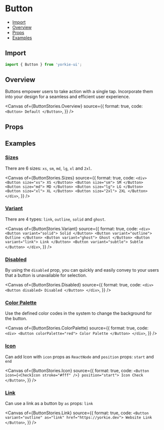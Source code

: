 # Button


<Meta of={ButtonStories} />

- [Import](#import)
- [Overview](#overview)
- [Props](#props)
- [Examples](#examples)

## Import

```jsx
import { Button } from 'yorkie-ui';
```

## Overview

Buttons empower users to take action with a single tap. Incorporate them into your design for a seamless and efficient user experience.

<Canvas
  of={ButtonStories.Overview}
  source={{
    format: true,
    code: `
      <Button>
        Default
      </Button>
    `,
  }}
/>

## Props

<Controls />

## Examples

### [Sizes](#button-sizes)

There are 6 sizes: `xs`, `sm`, `md`, `lg`, `xl` and `2xl`.

<Canvas
  of={ButtonStories.Sizes}
  source={{
    format: true,
    code: `
      <div>
        <Button size="xs">
          XS
        </Button>
        <Button size="sm">
          SM
        </Button>
        <Button size="md">
          MD
        </Button>
        <Button size="lg">
          LG
        </Button>
        <Button size="xl">
          XL
        </Button>
        <Button size="2xl">
          2XL
        </Button>
      </div>
    `,
  }}
/>

### [Variant](#button-variant)

There are 4 types: `link`, `outline`, `solid` and `ghost`.

<Canvas
  of={ButtonStories.Variant}
  source={{
    format: true,
    code: `
      <div>
        <Button variant="solid">
          Solid
        </Button>
        <Button variant="outline">
          Outline
        </Button>
        <Button variant="ghost">
          Ghost
        </Button>
        <Button variant="link">
          Link
        </Button>
        <Button variant="subtle">
          Subtle
        </Button>
      </div>
    `,
  }}
/>

### [Disabled](#button-disabled)

By using the `disabled` prop, you can quickly and easily convey to your users that a button is unavailable for selection.

<Canvas
  of={ButtonStories.Disabled}
  source={{
    format: true,
    code: `
      <div>
        <Button disabled>
          Disabled
        </Button>
      </div>
    `,
  }}
/>

### [Color Palette](#button-color)

Use the defined color codes in the system to change the background for the button.

<Canvas
  of={ButtonStories.ColorPalette}
  source={{
    format: true,
    code: `
      <div>
        <Button colorPalette="red">
          Color Palette
        </Button>
      </div>
    `,
  }}
/>

### [Icon](#button-icon)

Can add Icon with `icon` props as `ReactNode` and `position` props: `start` and `end`

<Canvas
  of={ButtonStories.Icon}
  source={{
    format: true,
    code: `
      <Button icon={<CheckIcon stroke="#fff" />} position="start">
        Icon Check
      </Button>
    `,
  }}
/>

### [Link](#button-link)

Can use a link as a button by `as` props: `link`

<Canvas
  of={ButtonStories.Link}
  source={{
    format: true,
    code: `
       <Button variant="outline" as="link" href="https://yorkie.dev">
        Website Link
      </Button>
    `,
  }}
/>